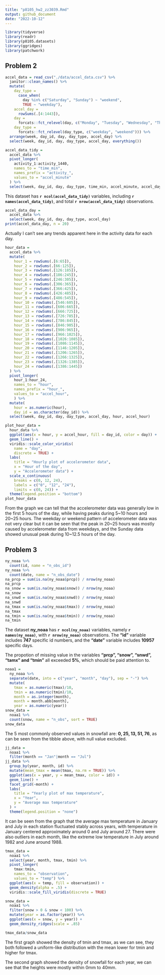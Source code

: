 ```yaml
---
title: "p8105_hw2_zz3039.Rmd"
output: github_document
date: "2022-10-12"
---
```

```r
library(tidyverse)
library(readr)
library(p8105.datasets)
library(ggridges)
library(patchwork)
```


## Problem 2

```r
accel_data = read_csv("./data/accel_data.csv") %>% 
  janitor::clean_names() %>% 
  mutate(
    day_type = 
      case_when(
        day %in% c("Saturday", "Sunday") ~ "weekend",
        TRUE ~ "weekday"),
    accel_day = 
      rowSums(.[4:1443]),
    day = 
      forcats::fct_relevel(day, c("Monday", "Tuesday", "Wednesday", "Thursday", "Friday", "Saturday", "Sunday")),
    day_type = 
      forcats::fct_relevel(day_type, c("weekday", "weekend"))) %>%
  arrange(week, day_id, day, day_type, accel_day) %>% 
  select(week, day_id, day, day_type, accel_day, everything())

accel_data_tidy = 
  accel_data %>% 
  pivot_longer(
    activity_1:activity_1440,
    names_to = "time_min",
    names_prefix = "activity_",
    values_to = "accel_minute"
  ) %>% 
  select(week, day_id, day, day_type, time_min, accel_minute, accel_day)
```
This dataset has **`r ncol(accel_data_tidy)`** variables, including **`r names(accel_data_tidy)`**, and total **`r nrow(accel_data_tidy) `** observations.

```r
accel_data_day =
  accel_data %>% 
  select(week, day_id, day, day_type, accel_day) 
print(accel_data_day, n = 20)
```

Actually I can't see any trends apparent here in the activity data for each day.

```r
hour_data = 
  accel_data %>% 
  mutate(
    hour_1 = rowSums(.[6:65]),
    hour_2 = rowSums(.[66:125]),
    hour_3 = rowSums(.[126:185]),
    hour_4 = rowSums(.[186:245]),
    hour_5 = rowSums(.[246:305]),
    hour_6 = rowSums(.[306:365]),
    hour_7 = rowSums(.[366:425]),
    hour_8 = rowSums(.[426:485]),
    hour_9 = rowSums(.[486:545]),
    hour_10 = rowSums(.[546:605]),
    hour_11 = rowSums(.[606:665]),
    hour_12 = rowSums(.[666:725]),
    hour_13 = rowSums(.[726:785]),
    hour_14 = rowSums(.[786:845]),
    hour_15 = rowSums(.[846:905]),
    hour_16 = rowSums(.[906:965]),
    hour_17 = rowSums(.[966:1025]),
    hour_18 = rowSums(.[1026:1085]),
    hour_19 = rowSums(.[1086:1145]),
    hour_20 = rowSums(.[1146:1205]),
    hour_21 = rowSums(.[1206:1265]),
    hour_22 = rowSums(.[1266:1325]),
    hour_23 = rowSums(.[1326:1385]),
    hour_24 = rowSums(.[1386:1445])
  ) %>% 
  pivot_longer(
    hour_1:hour_24,
    names_to = "hour",
    names_prefix = "hour_",
    values_to = "accel_hour",
    ) %>% 
  mutate(
    hour = as.numeric(hour),
    day_id = as.character(day_id)) %>% 
  select(week, day_id, day, day_type, accel_day, hour, accel_hour)

plot_hour_data = 
  hour_data %>% 
  ggplot(aes(x = hour, y = accel_hour, fill = day_id, color = day)) +
  geom_line() +
  viridis::scale_color_viridis(
    name = "day", 
    discrete = TRUE) +
  labs(
    title = "Hourly plot of accelerometer data",
    x = "Hour of the day",
    y = "Accelerometer data") +
  scale_x_continuous(
    breaks = c(0, 12, 24),
    labels = c("0", "12", "24"),
    limits = c(0, 24)) +
  theme(legend.position = "bottom")
plot_hour_data
```

From the graph we can tell that the accelerometer data was generally low in the first 5 hours of the day, while having peaks during 5~10 hours and 20~25 hours. The weekday or weekend pattern of accelerometer data was not very clear but it can be seen that the peak in 20~25 hours was mostly caused by accelerometer data from weekdays, and the Sunday data showed unusual peak during 10~12.5 hours of the day.

## Problem 3

```r
ny_noaa %>% 
  count(id, name = "n_obs_id")
ny_noaa %>% 
  count(date, name = "n_obs_date")
na_prcp = sum(is.na(ny_noaa$prcp)) / nrow(ny_noaa)
na_prcp
na_snow = sum(is.na(ny_noaa$snow)) / nrow(ny_noaa)
na_snow
na_snwd = sum(is.na(ny_noaa$snwd)) / nrow(ny_noaa)
na_snwd
na_tmax = sum(is.na(ny_noaa$tmax)) / nrow(ny_noaa)
na_tmax
na_tmin = sum(is.na(ny_noaa$tmin)) / nrow(ny_noaa)
na_tmin
```

The dataset **ny_noaa** has **`r ncol(ny_noaa)`** variables, namely **`r names(ny_noaa)`**, with **`r nrow(ny_noaa)`** observations. The **"id"** variable includes **747** specific id numbers, and the **"date"** variable includes **10957** specific days.

The propotion of missing value in the variables **"prcp", "snow", "snwd", "tamx" and "tmin"** all exceeded **5%**, which should be paid attention to.

```r
noaa1 = 
  ny_noaa %>% 
  separate(date, into = c("year", "month", "day"), sep = "-") %>% 
  mutate(
    tmax = as.numeric(tmax)/10,
    tmin = as.numeric(tmin)/10,
    month = as.integer(month),
    month = month.abb[month],
    year = as.numeric(year))
snow_data = 
  noaa1 %>% 
  count(snow, name = "n_obs", sort = TRUE)
snow_data
```
The 5 most commonly observed values in snowfall are: **0, 25, 13, 51, 76**, as can be seen from the tibble above, with null value excluded.

```r
jj_data = 
  noaa1 %>% 
  filter(month == "Jan"|month == "Jul")
jj_data %>% 
  group_by(year, month, id) %>% 
  mutate(mean_tmax = mean(tmax, na.rm = TRUE)) %>% 
  ggplot(aes(x = year, y = mean_tmax, color = id)) + 
  geom_line() +
  facet_grid(~month) +
  labs(
    title = "Yearly plot of max temperature",
    x = "Year",
    y = "Average max temperature"
  ) +
  theme(legend.position = "none")
```
It can be seen from the graph that the average max temperature in January and July in each station fluctuated stably across years, with temperature in January centered approximately around 0 and July around 27. There were also outliers in each month, like the extreme low temperature in July around 1982 and June around 1988.

```r
tmax_data = 
  noaa1 %>%
  select(year, month, tmax, tmin) %>% 
  pivot_longer(
    tmax:tmin,
    names_to = "observation", 
    values_to = "temp") %>% 
  ggplot(aes(x = temp, fill = observation)) +
  geom_density(alpha = .5) +
  viridis::scale_fill_viridis(discrete = TRUE)

snow_data = 
  noaa1 %>% 
  filter(snow > 0 & snow < 100) %>%
  mutate(year = as.factor(year)) %>% 
  ggplot(aes(x = snow, y = year)) + 
  geom_density_ridges(scale = .85)

tmax_data/snow_data
```

The first graph showed the density of tmin and tmax, as we can see, they both followed a uniform-like distribution with the mean lower for tmin and higher for tmax.

The second graph showed the density of snowfall for each year, we can see that the heights were mostly within 0mm to 40mm.

